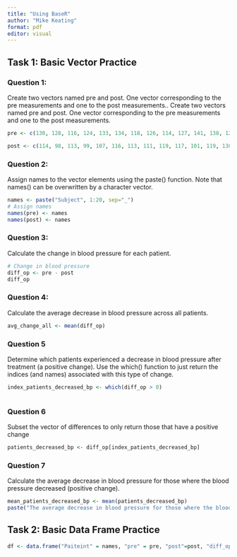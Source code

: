 ```yaml
---
title: "Using BaseR"
author: "Mike Keating"
format: pdf
editor: visual
---
```


## Task 1: Basic Vector Practice

### Question 1:

Create two vectors named pre and post. One vector corresponding to the pre measurements and one to the post measurements.. Create two vectors named pre and post. One vector corresponding to the pre measurements and one to the post measurements.

```r
pre <- c(130, 128, 116, 124, 133, 134, 118, 126, 114, 127, 141, 138, 128, 140, 137, 131, 120, 128, 139, 135)

post <- c(114, 98, 113, 99, 107, 116, 113, 111, 119, 117, 101, 119, 130, 122, 106, 106, 124, 102, 117, 113)
```

### Question 2:

Assign names to the vector elements using the paste() function. Note that names() can be overwritten by a character vector.

```r
names <- paste("Subject", 1:20, sep="_")
# Assign names
names(pre) <- names
names(post) <- names
```

### Question 3:

Calculate the change in blood pressure for each patient.

```r
# Change in blood pressure
diff_op <- pre - post
diff_op
```

### Question 4:

Calculate the average decrease in blood pressure across all patients.

```r
avg_change_all <- mean(diff_op)

```

### Question 5

Determine which patients experienced a decrease in blood pressure after treatment (a positive change). Use the which() function to just return the indices (and names) associated with this type of change.

```r
index_patients_decreased_bp <- which(diff_op > 0)



```

### Question 6

Subset the vector of differences to only return those that have a positive change

```r
patients_decreased_bp <- diff_op[index_patients_decreased_bp]
```

### Question 7

Calculate the average decrease in blood pressure for those where the blood pressure decreased (positive change).

```r
mean_patients_decreased_bp <- mean(patients_decreased_bp)
paste("The average decrease in blood pressure for those where the blood pressure decreased was: ", mean_patients_decreased_bp)
```

## Task 2: Basic Data Frame Practice

```r
df <- data.frame("Paiteint" = names, "pre" = pre, "post"=post, "diff_op"=diff_op)
```
